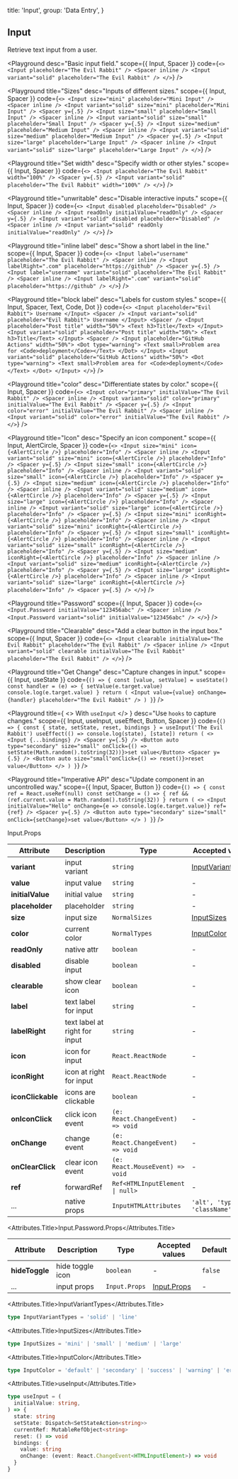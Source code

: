 
  title: 'Input',
  group: 'Data Entry',
}

## Input

Retrieve text input from a user.

<Playground
  desc="Basic input field."
  scope={{ Input, Spacer }}
  code={`
<>
  <Input placeholder="The Evil Rabbit" />
  <Spacer inline />
  <Input variant="solid" placeholder="The Evil Rabbit" />
</>
`}
/>

<Playground
  title="Sizes"
  desc="Inputs of different sizes."
  scope={{ Input, Spacer }}
  code={`
<>
  <Input size="mini" placeholder="Mini Input" />
  <Spacer inline />
  <Input variant="solid" size="mini" placeholder="Mini Input" />
  <Spacer y={.5} />
  <Input size="small" placeholder="Small Input" />
  <Spacer inline />
  <Input variant="solid" size="small" placeholder="Small Input" />
  <Spacer y={.5} />
  <Input size="medium" placeholder="Medium Input" />
  <Spacer inline />
  <Input variant="solid" size="medium" placeholder="Medium Input" />
  <Spacer y={.5} />
  <Input size="large" placeholder="Large Input" />
  <Spacer inline />
  <Input variant="solid" size="large" placeholder="Large Input" />
</>
`}
/>

<Playground
  title="Set width"
  desc="Specify width or other styles."
  scope={{ Input, Spacer }}
  code={`
<>
  <Input placeholder="The Evil Rabbit" width="100%" /> <Spacer y={.5} />
  <Input variant="solid" placeholder="The Evil Rabbit" width="100%" />
</>
`}
/>

<Playground
  title="unwritable"
  desc="Disable interactive inputs."
  scope={{ Input, Spacer }}
  code={`
<>
  <Input disabled placeholder="Disabled" />
  <Spacer inline />
  <Input readOnly initialValue="readOnly" />
  <Spacer y={.5} />
  <Input variant="solid" disabled placeholder="Disabled" />
  <Spacer inline />
  <Input variant="solid" readOnly initialValue="readOnly" />
</>
`}
/>

<Playground
  title="inline label"
  desc="Show a short label in the line."
  scope={{ Input, Spacer }}
  code={`
<>
  <Input label="username" placeholder="The Evil Rabbit" />
  <Spacer inline />
  <Input labelRight=".com" placeholder="https://github" />
  <Spacer y={.5} />
  <Input label="username" variant="solid" placeholder="The Evil Rabbit" />
  <Spacer inline />
  <Input labelRight=".com" variant="solid" placeholder="https://github" />
</>
`}
/>

<Playground
  title="block label"
  desc="Labels for custom styles."
  scope={{ Input, Spacer, Text, Code, Dot }}
  code={`
<>
  <Input placeholder="Evil Rabbit">
    Username
  </Input>
  <Spacer />
  <Input variant="solid" placeholder="Evil Rabbit">
    Username
  </Input>
  <Spacer />
  <Input placeholder="Post title" width="50%">
    <Text h3>Title</Text>
  </Input>
  <Input variant="solid" placeholder="Post title" width="50%">
    <Text h3>Title</Text>
  </Input>
  <Spacer />
  <Input placeholder="GitHub Actions" width="50%">
    <Dot type="warning">
      <Text small>Problem area for <Code>deployment</Code></Text>
    </Dot>
  </Input>
  <Input variant="solid" placeholder="GitHub Actions" width="50%">
    <Dot type="warning">
      <Text small>Problem area for <Code>deployment</Code></Text>
    </Dot>
  </Input>
</>
`}
/>

<Playground
  title="color"
  desc="Differentiate states by color."
  scope={{ Input, Spacer }}
  code={`
<>
  <Input color="primary" initialValue="The Evil Rabbit" />
  <Spacer inline />
  <Input variant="solid" color="primary" initialValue="The Evil Rabbit" />
  <Spacer y={.5} />
  <Input color="error" initialValue="The Evil Rabbit" />
  <Spacer inline />
  <Input variant="solid" color="error" initialValue="The Evil Rabbit" />
</>
`}
/>

<Playground
  title="Icon"
  desc="Specify an icon component."
  scope={{ Input, AlertCircle, Spacer }}
  code={`
<>
  <Input size="mini" icon={<AlertCircle />} placeholder="Info" />
  <Spacer inline />
  <Input variant="solid" size="mini" icon={<AlertCircle />} placeholder="Info" />
  <Spacer y={.5} />
  <Input size="small" icon={<AlertCircle />} placeholder="Info" />
  <Spacer inline />
  <Input variant="solid" size="small" icon={<AlertCircle />} placeholder="Info" />
  <Spacer y={.5} />
  <Input size="medium" icon={<AlertCircle />} placeholder="Info" />
  <Spacer inline />
  <Input variant="solid" size="medium" icon={<AlertCircle />} placeholder="Info" />
  <Spacer y={.5} />
  <Input size="large" icon={<AlertCircle />} placeholder="Info" />
  <Spacer inline />
  <Input variant="solid" size="large" icon={<AlertCircle />} placeholder="Info" />
  <Spacer y={.5} />
  <Input size="mini" iconRight={<AlertCircle />} placeholder="Info" />
  <Spacer inline />
  <Input variant="solid" size="mini" iconRight={<AlertCircle />} placeholder="Info" />
  <Spacer y={.5} />
  <Input size="small" iconRight={<AlertCircle />} placeholder="Info" />
  <Spacer inline />
  <Input variant="solid" size="small" iconRight={<AlertCircle />} placeholder="Info" />
  <Spacer y={.5} />
  <Input size="medium" iconRight={<AlertCircle />} placeholder="Info" />
  <Spacer inline />
  <Input variant="solid" size="medium" iconRight={<AlertCircle />} placeholder="Info" />
  <Spacer y={.5} />
  <Input size="large" iconRight={<AlertCircle />} placeholder="Info" />
  <Spacer inline />
  <Input variant="solid" size="large" iconRight={<AlertCircle />} placeholder="Info" />
  <Spacer y={.5} />
</>
`}
/>

<Playground
  title="Password"
  scope={{ Input, Spacer }}
  code={`
<>
  <Input.Password initialValue="123456abc" />
  <Spacer inline />
  <Input.Password variant="solid" initialValue="123456abc" />
</>
`}
/>

<Playground
  title="Clearable"
  desc="Add a clear button in the input box."
  scope={{ Input, Spacer }}
  code={`
<>
  <Input clearable initialValue="The Evil Rabbit" placeholder="The Evil Rabbit" />
  <Spacer inline />
  <Input variant="solid" clearable initialValue="The Evil Rabbit" placeholder="The Evil Rabbit" />
</>
`}
/>

<Playground
  title="Get Change"
  desc="Capture changes in input."
  scope={{ Input, useState }}
  code={`
() => {
  const [value, setValue] = useState()
  const handler = (e) => {
    setValue(e.target.value)
    console.log(e.target.value)
  }
  return (
    <Input value={value} onChange={handler} placeholder="The Evil Rabbit" />
  )
}
`}
/>

<Playground
  title={
    <>
      With <Code>useInput</Code>
    </>
  }
  desc="Use `hooks` to capture changes."
  scope={{ Input, useInput, useEffect, Button, Spacer }}
  code={`
() => {
  const { state, setState, reset, bindings } = useInput('The Evil Rabbit')
  useEffect(() => console.log(state), [state])
  return (
    <>
      <Input {...bindings} />
      <Spacer y={.5} />
      <Button auto type="secondary" size="small"
        onClick={() => setState(Math.random().toString(32))}>set value</Button>
      <Spacer y={.5} />
      <Button auto size="small"onClick={() => reset()}>reset value</Button>
    </>
  )
}
`}
/>

<Playground
  title="Imperative API"
  desc="Update component in an uncontrolled way."
  scope={{ Input, Spacer, Button }}
  code={`
() => {
  const ref = React.useRef(null)
  const setChange = () => {
    ref && (ref.current.value = Math.random().toString(32))
  }
  return (
    <>
      <Input initialValue="Hello" onChange={e => console.log(e.target.value)} ref={ref} />
      <Spacer y={.5} />
      <Button auto type="secondary" size="small"
        onClick={setChange}>set value</Button>
    </>
  )
}
`}
/>

<Attributes edit="/pages/en-us/components/input.mdx">
<Attributes.Title>Input.Props</Attributes.Title>

| Attribute         | Description                   | Type                                           | Accepted values                         | Default   |
| ----------------- | ----------------------------- | ---------------------------------------------- | --------------------------------------- | --------- |
| **variant**       | input variant                 | `string`                                       | [InputVariantTypes](#inputvarianttypes) | `line`    |
| **value**         | input value                   | `string`                                       | -                                       | -         |
| **initialValue**  | initial value                 | `string`                                       | -                                       | -         |
| **placeholder**   | placeholder                   | `string`                                       | -                                       | -         |
| **size**          | input size                    | `NormalSizes`                                  | [InputSizes](#inputsizes)               | `medium`  |
| **color**         | current color                 | `NormalTypes`                                  | [InputColor](#inputcolor)               | `default` |
| **readOnly**      | native attr                   | `boolean`                                      | -                                       | `false`   |
| **disabled**      | disable input                 | `boolean`                                      | -                                       | `false`   |
| **clearable**     | show clear icon               | `boolean`                                      | -                                       | `false`   |
| **label**         | text label for input          | `string`                                       | -                                       | -         |
| **labelRight**    | text label at right for input | `string`                                       | -                                       | -         |
| **icon**          | icon for input                | `React.ReactNode`                              | -                                       | -         |
| **iconRight**     | icon at right for input       | `React.ReactNode`                              | -                                       | -         |
| **iconClickable** | icons are clickable           | `boolean`                                      | -                                       | `false`   |
| **onIconClick**   | click icon event              | `(e: React.ChangeEvent) => void`               | -                                       | -         |
| **onChange**      | change event                  | `(e: React.ChangeEvent) => void`               | -                                       | -         |
| **onClearClick**  | clear icon event              | `(e: React.MouseEvent) => void`                | -                                       | -         |
| **ref**           | forwardRef                    | <Code>Ref<HTMLInputElement &#124; null></Code> | -                                       | -         |
| ...               | native props                  | `InputHTMLAttributes`                          | `'alt', 'type', 'className', ...`       | -         |

<Attributes.Title>Input.Password.Props</Attributes.Title>

| Attribute      | Description      | Type          | Accepted values             | Default |
| -------------- | ---------------- | ------------- | --------------------------- | ------- |
| **hideToggle** | hide toggle icon | `boolean`     | -                           | `false` |
| ...            | input props      | `Input.Props` | [Input.Props](#input.props) | -       |

<Attributes.Title>InputVariantTypes</Attributes.Title>

```ts
type InputVariantTypes = 'solid' | 'line'
```

<Attributes.Title>InputSizes</Attributes.Title>

```ts
type InputSizes = 'mini' | 'small' | 'medium' | 'large'
```

<Attributes.Title>InputColor</Attributes.Title>

```ts
type InputColor = 'default' | 'secondary' | 'success' | 'warning' | 'error'
```

<Attributes.Title>useInput</Attributes.Title>

```ts
type useInput = (
  initialValue: string,
) => {
  state: string
  setState: Dispatch<SetStateAction<string>>
  currentRef: MutableRefObject<string>
  reset: () => void
  bindings: {
    value: string
    onChange: (event: React.ChangeEvent<HTMLInputElement>) => void
  }
}
```

</Attributes>

